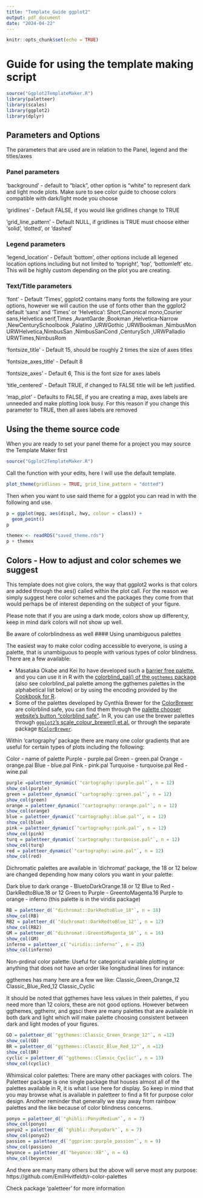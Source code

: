 ```yaml
---
title: "Template_Guide ggplot2"
output: pdf_document
date: "2024-04-22"
---
```


```r
knitr::opts_chunk$set(echo = TRUE)
```

# Guide for using the template making script

```r
source("Ggplot2TemplateMaker.R")
library(paletteer)
library(scales)
library(ggplot2)
library(dplyr)
```

## Parameters and Options


The parameters that are used are in relation to the Panel, legend and the titles/axes

### Panel parameters

'background' - default to "black", other option is "white" to represent dark and light mode plots. Make sure to see color guide to choose colors compatible with dark/light mode you choose

'gridlines' - Default FALSE, if you would like gridlines change to TRUE

'grid_line_pattern' - Default NULL, if gridlines is TRUE must choose either 'solid', 'dotted', or 'dashed'

### Legend parameters

'legend_location' - Default 'bottom', other options include all legened location options including but not limited to 'topright', 'top', 'bottomleft' etc. This will be highly custom depending on the plot you are creating. 

### Text/Title parameters 

'font' - Default 'Times', ggplot2 contains many fonts the following are your options, however we will caution the use of fonts other than the ggplot2 default 'sans' and 'Times' or 'Helvetica':
Short,Canonical
mono,Courier
sans,Helvetica
serif,Times
,AvantGarde
,Bookman
,Helvetica-Narrow
,NewCenturySchoolbook
,Palatino
,URWGothic
,URWBookman
,NimbusMon
URWHelvetica,NimbusSan
,NimbusSanCond
,CenturySch
,URWPalladio
URWTimes,NimbusRom

'fontsize_title' - Default 15, should be roughly 2 times the size of axes titles

'fontsize_axes_title' - Default 8

'fontsize_axes' - Default 6, This is the font size for axes labels

'title_centered' - Default TRUE, if changed to FALSE title will be left justified. 

'map_plot' - Defaults to FALSE, if you are creating a map, axes labels are unneeded and make plotting look busy. For this reason if you change this parameter to TRUE, then all axes labels are removed


## Using the theme source code 

When you are ready to set your panel theme for a project you may source the Template Maker first 
```r
source("Ggplot2TemplateMaker.R")
```
Call the function with your edits, here I will use the default template. 

```r

plot_theme(gridlines = TRUE, grid_line_pattern = "dotted")
```

Then when you want to use said theme for a ggplot you can read in with the following and use. 

```r
p = ggplot(mpg, aes(displ, hwy, colour = class)) + 
  geom_point()
p
```

```r
themex <- readRDS("saved_theme.rds")
p + themex
```

## Colors - How to adjust and color schemes we suggest

This template does not give colors, the way that ggplot2 works is that colors are added through the aes() called within the plot call. For the reason we simply suggest here color schemes and the packages they come from that would perhaps be of interest depending on the subject of your figure. 

Please note that if you are using a dark mode, colors show up different;y, keep in mind dark colors will not show up well. 

Be aware of colorblindness as well 
#### Using unambiguous palettes

The easiest way to make color coding accessible to everyone, is using a palette, that is unambiguous to people with various types of color blindness. There are a few available:

* Masataka Okabe and Kei Ito have developed such a [barrier free palette](http://jfly.iam.u-tokyo.ac.jp/color/#pallet), and you can use it in R with the [colorblind_pal() of the `ggthemes` package](https://jrnold.github.io/ggthemes/reference/colorblind.html) (also see colorblind_pal palette among the ggthemes palettes in the alphabetical list below) or by using the encoding provided by the [Cookbook for R](http://www.cookbook-r.com/Graphs/Colors_(ggplot2)/#a-colorblind-friendly-palette).
* Some of the palettes developed by Cynthia Brewer for the [ColorBrewer](http://colorbrewer2.org) are colorblind safe, you can find them through the [palette chooser website's button "colorblind safe"](http://colorbrewer2.org). In R, you can use the brewer palettes through [`ggplot2`'s scale_colour_brewer() et al.](https://ggplot2.tidyverse.org/reference/scale_brewer.html) or through the separate package [`RColorBrewer`](https://cran.r-project.org/web/packages/RColorBrewer/index.html).


Within 'cartography' package there are many one color gradients that are useful for certain types of plots including the following: 

Color - name of palette 
Purple - purple.pal
Green - green.pal
Orange - orange.pal
Blue - blue.pal
Pink - pink.pal
Turquoise - turquoise.pal
Red - wine.pal
```r
purple =paletteer_dynamic(`"cartography::purple.pal"`, n = 12)
show_col(purple)
green = paletteer_dynamic(`"cartography::green.pal"`, n = 12)
show_col(green)
orange = paletteer_dynamic(`"cartography::orange.pal"`, n = 12)
show_col(orange)
blue = paletteer_dynamic(`"cartography::blue.pal"`, n = 12)
show_col(blue)
pink = paletteer_dynamic(`"cartography::pink.pal"`, n = 12)
show_col(pink)
turq = paletteer_dynamic(`"cartography::turquoise.pal"`, n = 12)
show_col(turq)
red = paletteer_dynamic(`"cartography::wine.pal"`, n = 12)
show_col(red)
```


Dichromatic palettes are available in 'dichromat' package, the 18 or 12 below are changed depending how many colors you want in your palette: 

Dark blue to dark orange -  BluetoDarkOrange.18 or 12
Blue to Red -  DarkRedtoBlue.18 or 12
Green to Purple - GreentoMagenta.16 
Purple to orange - inferno (this palette is in the viridis package)
```r
RB = paletteer_d(`"dichromat::DarkRedtoBlue_18"`, n = 18)
show_col(RB)
RB2 = paletteer_d(`"dichromat::DarkRedtoBlue_12"`, n = 12)
show_col(RB2)
GM = paletteer_d(`"dichromat::GreentoMagenta_16"`, n = 16)
show_col(GM)
inferno = paletteer_c(`"viridis::inferno"`, n = 25)
show_col(inferno)

```


Non-prdinal color palette: Useful for categorical variable plotting or anything that does not have an order like longitudinal lines for instance: 

ggthemes has many here are a few we like:
Classic_Green_Orange_12
Classic_Blue_Red_12
Classic_Cyclic

It should be noted that ggthemes have less values in their palettes, if you need more than 12 colors, these are not good options. However between ggthemes, ggthemr, and ggsci there are many palettes that are available in both dark and light which will make palette choosing consistent between dark and light modes of your figures.
```r
GO = paletteer_d(`"ggthemes::Classic_Green_Orange_12"`, n =12)
show_col(GO)
BR = paletteer_d(`"ggthemes::Classic_Blue_Red_12"`, n =12)
show_col(BR)
cyclic = paletteer_d(`"ggthemes::Classic_Cyclic"`, n = 13)
show_col(cyclic)
```

Whimsical color palettes: There are many other packages with colors. The Paletteer package is one single package that houses almost all of the palettes available in R, it is what I use here for display. So keep in mind that you may browse what is available in paletteer to find a fit for purpose color design. Another reminder that generally we stay away from rainbow palettes and the like because of color blindness concerns.


```r


ponyo = paletteer_d(`"ghibli::PonyoMedium"`, n = 7)
show_col(ponyo)
ponyo2 = paletteer_d(`"ghibli::PonyoDark"`, n = 7)
show_col(ponyo2)
passion = paletteer_d(`"ggprism::purple_passion"`, n = 9)
show_col(passion)
beyonce = paletteer_d(`"beyonce::X8"`, n = 6)
show_col(beyonce)
```



And there are many many others but the above will serve most any purpose: 
https://github.com/EmilHvitfeldt/r-color-palettes


Check package 'paletteer' for more information


